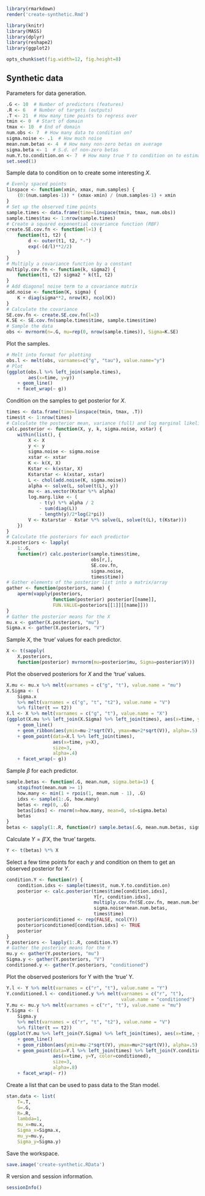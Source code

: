 ```r
library(rmarkdown)
render('create-synthetic.Rmd')

```

```r
library(knitr)
library(MASS)
library(dplyr)
library(reshape2)
library(ggplot2)

```

```r
opts_chunk$set(fig.width=12, fig.height=8)

```

## Synthetic data

Parameters for data generation.
```r
.G <- 10  # Number of predictors (features)
.R <- 6   # Number of targets (outputs)
.T <- 21  # How many time points to regress over
tmin <- 0  # Start of domain
tmax <- 10  # End of domain
num.obs <- 7  # How many data to condition on?
sigma.noise <- .1  # How much noise
mean.num.betas <- 4  # How many non-zero betas on average
sigma.beta <- 1  # S.d. of non-zero betas
num.Y.to.condition.on <- 7  # How many true Y to condition on to estimate mean and variance
set.seed(1)

```

Sample data to condition on to create some interesting $X$.
```r
# Evenly spaced points
linspace <- function(xmin, xmax, num.samples) {
    (0:(num.samples-1)) * (xmax-xmin) / (num.samples-1) + xmin
}
# Set up the observed time points
sample.times <- data.frame(time=linspace(tmin, tmax, num.obs))
sample.times$tau <- 1:nrow(sample.times)
# Create a squared exponential covariance function (RBF)
create.SE.cov.fn <- function(l=1) {
    function(t1, t2) {
        d <- outer(t1, t2, "-")
        exp(-(d/l)**2/2)
    }
}
# Multiply a covariance function by a constant
multiply.cov.fn <- function(k, sigma2) {
    function(t1, t2) sigma2 * k(t1, t2)
}
# Add diagonal noise term to a covariance matrix
add.noise <- function(K, sigma) {
    K + diag(sigma**2, nrow(K), ncol(K))
}
# Calculate the covariance
SE.cov.fn <- create.SE.cov.fn(l=3)
K.SE <- SE.cov.fn(sample.times$time, sample.times$time)
# Sample the data
obs <- mvrnorm(n=.G, mu=rep(0, nrow(sample.times)), Sigma=K.SE)

```

Plot the samples.
```r
# Melt into format for plotting
obs.l <- melt(obs, varnames=c("g", "tau"), value.name="y")
# Plot
(ggplot(obs.l %>% left_join(sample.times),
        aes(x=time, y=y))
    + geom_line()
    + facet_wrap(~ g))

```

Condition on the samples to get posterior for $X$.
```r
times <- data.frame(time=linspace(tmin, tmax, .T))
times$t <- 1:nrow(times)
# Calculate the posterior mean, variance (full) and log marginal likelihood
calc.posterior <- function(X, y, k, sigma.noise, xstar) {
    within(list(), {
        X <- X
        y <- y
        sigma.noise <- sigma.noise
        xstar <- xstar
        K <- k(X, X)
        Kstar <- k(xstar, X)
        Kstarstar <- k(xstar, xstar)
        L <- chol(add.noise(K, sigma.noise))
        alpha <- solve(L, solve(t(L), y))
        mu <- as.vector(Kstar %*% alpha)
        log.marg.like <- (
            - t(y) %*% alpha / 2
            - sum(diag(L))
            - length(y)/2*log(2*pi))
        V <- Kstarstar - Kstar %*% solve(L, solve(t(L), t(Kstar)))
    })
}
# Calculate the posteriors for each predictor
X.posteriors <- lapply(
    1:.G,
    function(r) calc.posterior(sample.times$time,
                               obs[r,],
                               SE.cov.fn,
                               sigma.noise,
                               times$time))
# Gather elements of the posterior list into a matrix/array
gather <- function(posteriors, name) {
    aperm(vapply(posteriors,
                 function(posterior) posterior[[name]],
                 FUN.VALUE=posteriors[[1]][[name]]))
}
# Gather the posterior means for the X
mu.x <- gather(X.posteriors, "mu")
Sigma.x <- gather(X.posteriors, "V")

```

Sample $X$, the 'true' values for each predictor.
```r
X <- t(sapply(
    X.posteriors,
    function(posterior) mvrnorm(mu=posterior$mu, Sigma=posterior$V)))

```

Plot the observed posteriors for $X$ and the 'true' values.
```r
X.mu <- mu.x %>% melt(varnames = c("g", "t"), value.name = "mu")
X.Sigma <- (
    Sigma.x
    %>% melt(varnames = c("g", "t", "t2"), value.name = "V")
    %>% filter(t == t2))
X.l <- X %>% melt(varnames = c("g", "t"), value.name = "X")
(ggplot(X.mu %>% left_join(X.Sigma) %>% left_join(times), aes(x=time, y=mu))
    + geom_line()
    + geom_ribbon(aes(ymin=mu-2*sqrt(V), ymax=mu+2*sqrt(V)), alpha=.5)
    + geom_point(data=X.l %>% left_join(times),
                 aes(x=time, y=X),
                 size=3,
                 alpha=.4)
    + facet_wrap(~ g))

```

Sample $\beta$ for each predictor.
```r
sample.betas <- function(.G, mean.num, sigma.beta=1) {
    stopifnot(mean.num >= 1)
    how.many <- min(1 + rpois(1, mean.num - 1), .G)
    idxs <- sample(1:.G, how.many)
    betas <- rep(0, .G)
    betas[idxs] <- rnorm(n=how.many, mean=0, sd=sigma.beta)
    betas
}
betas <- sapply(1:.R, function(r) sample.betas(.G, mean.num.betas, sigma.beta))

```

Calculate $Y = \beta' X$, the 'true' targets.
```r
Y <- t(betas) %*% X

```

Select a few time points for each $y$ and condition on them to get
an observed posterior for $Y$.
```r
condition.Y <- function(r) {
    condition.idxs <- sample(times$t, num.Y.to.condition.on)
    posterior <- calc.posterior(times$time[condition.idxs],
                                Y[r, condition.idxs],
                                multiply.cov.fn(SE.cov.fn, mean.num.betas**2),
                                sigma.noise*mean.num.betas,
                                times$time)
    posterior$conditioned <- rep(FALSE, ncol(Y))
    posterior$conditioned[condition.idxs] <- TRUE
    posterior
}
Y.posteriors <- lapply(1:.R, condition.Y)
# Gather the posterior means for the Y
mu.y <- gather(Y.posteriors, "mu")
Sigma.y <- gather(Y.posteriors, "V")
conditioned.y <- gather(Y.posteriors, "conditioned")

```

Plot the observed posteriors for Y with the 'true' Y.
```r
Y.l <- Y %>% melt(varnames = c("r", "t"), value.name = "Y")
Y.conditioned.l <- conditioned.y %>% melt(varnames = c("r", "t"),
                                          value.name = "conditioned")
Y.mu <- mu.y %>% melt(varnames = c("r", "t"), value.name = "mu")
Y.Sigma <- (
    Sigma.y
    %>% melt(varnames = c("r", "t", "t2"), value.name = "V")
    %>% filter(t == t2))
(ggplot(Y.mu %>% left_join(Y.Sigma) %>% left_join(times), aes(x=time, y=mu))
    + geom_line()
    + geom_ribbon(aes(ymin=mu-2*sqrt(V), ymax=mu+2*sqrt(V)), alpha=.5)
    + geom_point(data=Y.l %>% left_join(times) %>% left_join(Y.conditioned.l),
                 aes(x=time, y=Y, color=conditioned),
                 size=3,
                 alpha=.8)
    + facet_wrap(~ r))

```

Create a list that can be used to pass data to the Stan model.
```r
stan.data <- list(
    T=.T,
    G=.G,
    R=.R,
    lambda=1,
    mu_x=mu.x,
    Sigma_x=Sigma.x,
    mu_y=mu.y,
    Sigma_y=Sigma.y)

```

Save the workspace.
```r
save.image('create-synthetic.RData')

```

R version and session information.
```r
sessionInfo()

```
